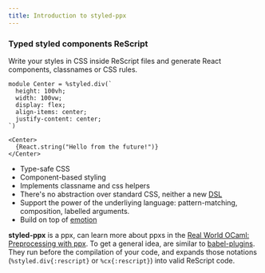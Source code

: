 ```yaml
---
title: Introduction to styled-ppx
---
```


### Typed styled components ReScript

Write your styles in CSS inside ReScript files and generate React components, classnames or CSS rules.

```rescript
module Center = %styled.div(`
  height: 100vh;
  width: 100vw;
  display: flex;
  align-items: center;
  justify-content: center;
`)

<Center>
  {React.string("Hello from the future!")}
</Center>
```

- Type-safe CSS
- Component-based styling
- Implements classname and css helpers
- There's no abstraction over standard CSS, neither a new [DSL](https://en.wikipedia.org/wiki/Domain-specific_language)
- Support the power of the underliying language: pattern-matching, composition, labelled arguments.
- Build on top of [emotion](https://emotion.sh)

**styled-ppx** is a ppx, can learn more about ppxs in the [Real World OCaml: Preprocessing with ppx](https://dev.realworldocaml.org/ppx.html). To get a general idea, are similar to [babel-plugins](https://babeljs.io/docs/en/plugins/). They run before the compilation of your code, and expands those notations (`%styled.div{:rescript}` or `%cx{:rescript}`) into valid ReScript code.

